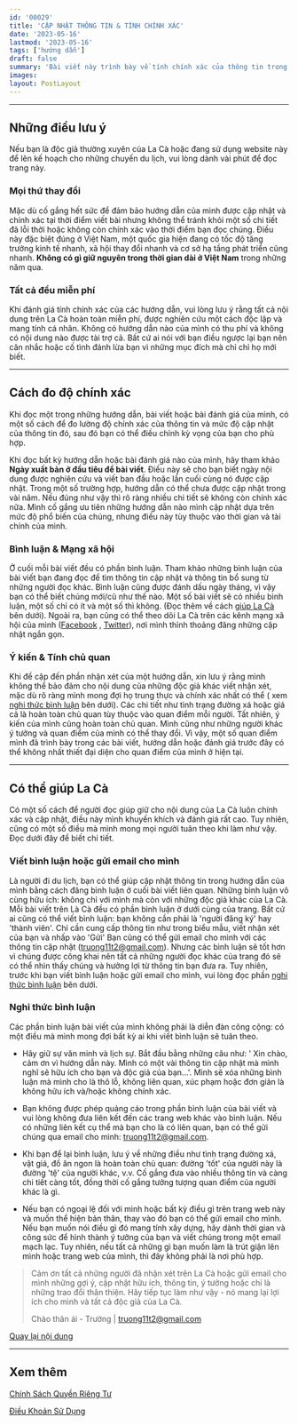 ```yaml
---
id: '00029'
title: 'CẬP NHẬT THÔNG TIN & TÍNH CHÍNH XÁC'
date: '2023-05-16'
lastmod: '2023-05-16'
tags: ['hướng dẫn']
draft: false
summary: 'Bài viết này trình bày về tính chính xác của thông tin trong các bài viết của mình cũng như cách bạn có thể đóng vai trò tích cực trong việc giúp cập nhật nội dung dung của La Cà.'
images:
layout: PostLayout
---
```


<TOCInline toc={props.toc} asDisclosure toHeading={2} />

---

## Những điều lưu ý

Nếu bạn là độc giả thường xuyên của La Cà hoặc đang sử dụng website này để lên kế hoạch cho những chuyến du lịch, vui lòng dành vài phút để đọc
trang này.

### Mọi thứ thay đổi

Mặc dù cố gắng hết sức để đảm bảo hướng dẫn của mình được cập nhật và chính xác tại thời
điểm viết bài nhưng không thể tránh khỏi một số chi tiết đã lỗi thời hoặc không còn chính
xác vào thời điểm bạn đọc chúng. Điều này đặc biệt đúng ở Việt Nam, một quốc gia hiện đang
có tốc độ tăng trưởng kinh tế nhanh, xã hội thay đổi nhanh và cơ sở hạ tầng phát triển cũng
nhanh. **Không có gì giữ nguyên trong thời gian dài ở Việt Nam** trong những năm qua.

### Tất cả đều miễn phí

Khi đánh giá tính chính xác của các hướng dẫn, vui lòng lưu ý rằng tất cả nội dung trên La
Cà hoàn toàn miễn phí, được nghiên cứu một cách độc lập và mang tính cá nhân. Không có hướng
dẫn nào của mình có thu phí và không có nội dung nào được tài trợ cả. Bất cứ ai nói với bạn
điều ngược lại bạn nên cân nhắc hoặc cố tình đánh lừa bạn vì những mục đích mà chỉ chỉ họ
mới biết.

---

## Cách đo độ chính xác

Khi đọc một trong những hướng dẫn, bài viết hoặc bài đánh giá của mình, có một số cách để đo
lường độ chính xác của thông tin và mức độ cập nhật của thông tin đó, sau đó bạn có thể điều
chỉnh kỳ vọng của bạn cho phù hợp.

Khi đọc bất kỳ hướng dẫn hoặc bài đánh giá nào của mình, hãy tham khảo **Ngày xuất bản ở đầu
tiêu đề bài viết**. Điều này sẽ cho bạn biết ngày nội dung được nghiên cứu và viết ban đầu
hoặc lần cuối cùng nó được cập nhật. Trong một số trường hợp, hướng dẫn có thể chưa
được cập nhật trong vài năm. Nếu đúng như vậy thì rõ ràng nhiều chi tiết sẽ không còn chính
xác nữa. Mình cố gắng ưu tiên những hướng dẫn nào mình cập nhật dựa trên mức độ phổ biến của
chúng, nhưng điều này tùy thuộc vào thời gian và tài chính của mình.

### Bình luận & Mạng xã hội

Ở cuối mỗi bài viết đều có phần bình luận. Tham khảo những bình luận của bài viết bạn đang 
đọc để tìm thông tin cập nhật và thông tin bổ sung từ những người
đọc khác. Bình luận cũng được đánh dấu ngày tháng, vì vậy bạn có thể biết chúng mới/cũ
như thế nào. Một số bài viết sẽ có nhiều bình luận, một số chỉ có ít và một số
thì không. (Đọc thêm về cách [giúp La Cà](#bạn-có-thể-giúp-như-thế-nào) bên dưới). Ngoài ra,
bạn cũng có thể theo dõi La Cà trên các kênh mạng xã hội của mình ([Facebook](https://www.facebook.com/profile.php?id=61554185013893) , [Twitter](https://x.com/truong11t2)), nơi
mình thỉnh thoảng đăng những cập nhật ngắn gọn.

### Ý kiến & Tính chủ quan

Khi đề cập đến phần nhận xét của một hướng dẫn, xin lưu ý rằng mình không thể bảo đảm cho nội dung của 
những độc giả khác viết nhận xét, mặc dù rõ ràng mình mong đợi họ trung thực và
chính xác nhất có thể ( xem [nghi thức bình luận](#nghi-thức-bình-luận) bên dưới). Các chi tiết như tình trạng đường
xá hoặc giá cả là hoàn toàn chủ quan tùy thuộc vào quan điểm mỗi người. Tất nhiên, ý kiến của mình
cũng hoàn toàn chủ quan. Mình cũng như những người khác ý tưởng và quan điểm của mình có thể thay đổi. Vì vậy, một số quan điểm
mình đã trình bày trong các bài viết, hướng dẫn hoặc đánh giá trước đây có thể không nhất
thiết đại diện cho quan điểm của mình ở hiện tại.

---

## Có thể giúp La Cà

Có một số cách để người đọc giúp giữ cho nội dung của La Cà luôn chính xác và cập
nhật, điều này mình khuyến khích và đánh giá rất cao. Tuy nhiên, cũng có một số điều mà
mình mong mọi người tuân theo khi làm như vậy. Đọc dưới đây để biết chi tiết.

### Viết bình luận hoặc gửi email cho mình

Là người đi du lịch, bạn có thể giúp cập nhật thông tin trong
hướng dẫn của mình bằng cách đăng bình luận ở cuối bài viết liên quan. Những bình luận vô
cùng hữu ích: không chỉ với mình mà còn với những độc giả khác của La Cà. Mỗi bài viết trên
Là Cà đều có phần bình luận ở dưới cùng của trang. Bất cứ ai cũng có thể viết bình luận: bạn không
cần phải là 'người đăng ký' hay 'thành viên'. Chỉ cần cung cấp thông tin như trong
biểu mẫu, viết nhận xét của bạn và nhấp vào 'Gửi' Bạn cũng có thể gửi email cho mình với các
thông tin cập nhật (truong11t2@gmail.com). Nhưng các bình luận sẽ tốt hơn vì chúng được
công khai nên tất cả những người đọc khác của trang đó sẽ có thể nhìn thấy chúng và hưởng
lợi từ thông tin bạn đưa ra. Tuy nhiên, trước khi bạn viết bình luận hoặc gửi email cho
mình, vui lòng đọc phần [nghi thức bình luận](#nghi-thức-bình-luận) bên dưới.

### Nghi thức bình luận

Các phần bình luận bài viết của mình không phải là diễn đàn công cộng: có một điều mà mình mong đợi bất kỳ ai khi viết bình luận sẽ tuân theo.

- Hãy giữ sự văn minh và lịch sự. Bắt đầu bằng những câu như: ' Xin chào, cảm ơn vì hướng dẫn này.
Mình có một vài thông tin cập nhật mà mình nghĩ sẽ hữu ích cho bạn và độc giả của bạn...'. Mình sẽ xóa những bình luận mà mình cho là thô lỗ, không liên quan, xúc phạm hoặc đơn giản là không hữu ích và/hoặc không chính xác.

- Bạn không được phép quảng cáo trong phần bình luận của bài viết và vui lòng không đưa liên kết đến các trang web khác vào bình luận. Nếu có
những liên kết cụ thể mà bạn cho là có liên quan, bạn có thể gửi chúng qua email cho mình: truong11t2@gmail.com.

- Khi bạn để lại bình luận, lưu ý về những điều như tình trạng đường xá, vật giá, đồ ăn ngon là hoàn toàn chủ quan: đường 'tốt' của người này là đường 'tệ' của người khác, v.v. Cố gắng đưa vào nhiều thông tin và càng chi tiết càng tốt, đồng thời cố gắng tưởng tượng quan điểm của người khác là gì.

- Nếu bạn có ngoại lệ đối với mình hoặc bất kỳ điều gì trên trang web này và muốn thể hiện bản thân, thay vào đó bạn có thể gửi email cho mình. Nếu bạn muốn nói điều gì đó mang tính xây dựng, hãy dành thời gian và công sức để hình thành ý tưởng của bạn và viết chúng trong một email mạch lạc. Tuy nhiên, nếu tất cả những gì bạn muốn làm là trút giận lên mình hoặc trang web của mình, thì đây không phải là nơi phù hợp.

> Cảm ơn tất cả những người đã nhận xét trên La Cà hoặc gửi email cho mình những gợi
> ý, cập nhật hữu ích, thông tin, ý tưởng hoặc chỉ là những trao đổi thân thiện. Hãy tiếp tục
> làm như vậy - nó mang lại lợi ích cho mình và tất cả độc giả của La Cà.
>
> Chào thân ái - Trường | truong11t2@gmail.com

[Quay lại nội dung](#nội-dung)

---

## Xem thêm

[Chính Sách Quyền Riêng Tư](https://laca.fun/privacy-policy)

[Điều Khoản Sử Dụng](https://laca.fun/terms-and-conditions)
